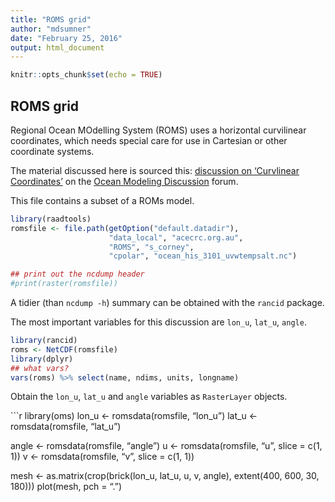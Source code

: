 ```yaml
---
title: "ROMS grid"
author: "mdsumner"
date: "February 25, 2016"
output: html_document
---
```


```r
knitr::opts_chunk$set(echo = TRUE)
```

## ROMS grid

Regional Ocean MOdelling System (ROMS) uses a horizontal curvilinear coordinates, which needs special care for use in Cartesian or other coordinate systems. 

The material discussed here is sourced this:  [discussion on 'Curvlinear Coordinates'](https://www.myroms.org/forum/viewtopic.php?f=3&t=295) on the [Ocean Modeling Discussion](https://www.myroms.org) forum. 


This file contains a subset of a ROMs model. 

```r
library(raadtools)
romsfile <- file.path(getOption("default.datadir"), 
                      "data_local", "acecrc.org.au", 
                      "ROMS", "s_corney", 
                      "cpolar", "ocean_his_3101_uvwtempsalt.nc")

## print out the ncdump header
#print(raster(romsfile))
```

A tidier (than `ncdump -h`) summary can be obtained with the `rancid` package. 

The most important variables for this discussion are `lon_u`, `lat_u`, `angle`. 

```r
library(rancid)
roms <- NetCDF(romsfile)
library(dplyr)
## what vars?
vars(roms) %>% select(name, ndims, units, longname)
```

Obtain the `lon_u`, `lat_u` and `angle` variables as `RasterLayer` objects. 

```r
library(oms)
lon_u <- romsdata(romsfile, "lon_u")
lat_u <- romsdata(romsfile, "lat_u")

angle <- romsdata(romsfile, "angle")
u <- romsdata(romsfile, "u", slice = c(1, 1))
v <- romsdata(romsfile, "v", slice = c(1, 1))

mesh <- as.matrix(crop(brick(lon_u, lat_u, u, v, angle), extent(400, 600, 30, 180)))
plot(mesh, pch = ".")
